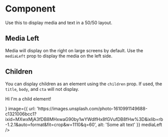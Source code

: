 
<Meta title="Components/Molecules/LzbMediaText" component={LzbMediaText} />

# Component

Use this to display media and text in a 50/50 layout.

<Canvas>
  <Story name="Component">
    <LzbMediaText
      title="New Designs"
      body="Our amazing new design is here! Get it while it's hot, it won't be hot for long... uh oh, already cooling."
      image={{
        url:
          'https://images.unsplash.com/photo-1610991149688-c1321006bcc1?ixid=MXwxMjA3fDB8MHxwaG90by1wYWdlfHx8fGVufDB8fHw%3D&ixlib=rb-1.2.1&auto=format&fit=crop&w=1110&q=60',
        alt: 'Some alt text'
      }}
      cta={{icon: 'arrowRight', text: 'Take a look'}}
    />
  </Story>
</Canvas>

## Media Left

Media will display on the right on large screens by default. Use the `mediaLeft` prop to display the media on the left side.

<Canvas>
  <Story name="MediaLeft">
    <LzbMediaText
      title="New Designs"
      body="Our amazing new design is here! Get it while it's hot, it won't be hot for long... uh oh, already cooling."
      image={{
        url:
          'https://images.unsplash.com/photo-1610991149688-c1321006bcc1?ixid=MXwxMjA3fDB8MHxwaG90by1wYWdlfHx8fGVufDB8fHw%3D&ixlib=rb-1.2.1&auto=format&fit=crop&w=1110&q=60',
        alt: 'Some alt text'
      }}
      cta={{icon: 'arrowRight', text: 'Take a look'}}
      mediaLeft
    />
  </Story>
</Canvas>

## Children

You can display children as an element using the `children` prop. If used, the `title`, `body`, and `cta` will not display.

<Canvas>
  <Story name="Children">
    <LzbMediaText
      children={
        <div>
          <p>Hi I'm a child element!</p>
        </div>
      }
      image={{
        url:
          'https://images.unsplash.com/photo-1610991149688-c1321006bcc1?ixid=MXwxMjA3fDB8MHxwaG90by1wYWdlfHx8fGVufDB8fHw%3D&ixlib=rb-1.2.1&auto=format&fit=crop&w=1110&q=60',
        alt: 'Some alt text'
      }}
      mediaLeft
    />
  </Story>
</Canvas>
